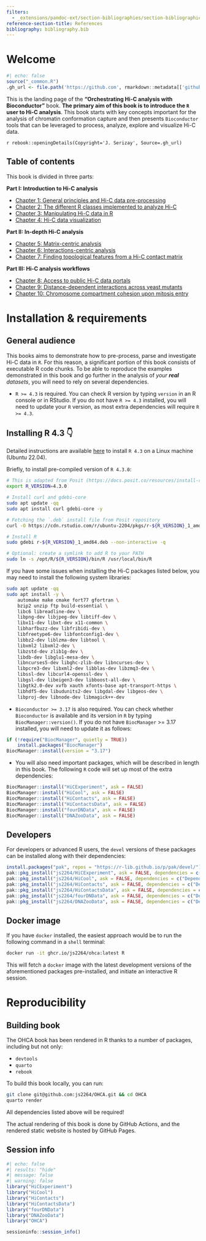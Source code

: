 ```yaml
---
filters:
  - _extensions/pandoc-ext/section-bibliographies/section-bibliographies.lua
reference-section-title: References
bibliography: bibliography.bib
---
```


# Welcome {-}

```r
#| echo: false
source("_common.R")
.gh_url <- file.path('https://github.com', rmarkdown::metadata[['github-repo']])
```

This is the landing page of the **"Orchestrating Hi-C analysis with Bioconductor"** 
book. **The primary aim of this book is to introduce the `R` user to Hi-C analysis**. This 
book starts with key concepts important for the analysis of chromatin conformation capture and then 
presents `Bioconductor` tools that can be leveraged to process, analyze, explore and visualize 
Hi-C data. 

`r rebook::openingDetails(Copyright='J. Serizay', Source=.gh_url)`

::: {.content-hidden when-format="pdf"}

# Table of contents {-}

This book is divided in three parts:  

**Part I: Introduction to Hi-C analysis**

- [Chapter 1: General principles and Hi-C data pre-processing](principles.qmd)
- [Chapter 2: The different R classes implemented to analyze Hi-C](data-representation.qmd)
- [Chapter 3: Manipulating Hi-C data in R](parsing.qmd)
- [Chapter 4: Hi-C data visualization](visualization.qmd)


**Part II: In-depth Hi-C analysis**

- [Chapter 5: Matrix-centric analysis](matrix-centric.qmd)
- [Chapter 6: Interactions-centric analysis](interactions-centric.qmd)
- [Chapter 7: Finding topological features from a Hi-C contact matrix](topological-features.qmd)


**Part III: Hi-C analysis workflows**

- [Chapter 8: Access to public Hi-C data portals](disseminating.qmd)
- [Chapter 9: Distance-dependent interactions across yeast mutants](workflow-yeast.qmd)
- [Chapter 10: Chromosome compartment cohesion upon mitosis entry](workflow-chicken.qmd)
<!-- - [Chapter 11: Hi-C interoperability notebook](interoperability.qmd) -->

:::

# Installation & requirements {-}

## General audience

This books aims to demonstrate how to pre-process, parse and investigate Hi-C data in `R`. 
For this reason, a significant portion of this book consists of executable R code chunks. 
To be able to reproduce the examples demonstrated in this book and go further in the analysis of 
*your **real** datasets*, you will need to rely on several dependencies. 

- `R >= 4.3` is required. You can check R version by typing `version` in an R console or in RStudio. 
If you do not have `R >= 4.3` installed, you will need to update your `R` version, as most extra dependencies 
will require `R >= 4.3`. 

::: {.callout-note collapse="true"}
## Installing R 4.3 👇

Detailed instructions are available [here](https://github.com/js2264/setup_ubuntu) to 
install `R 4.3` on a Linux machine (Ubuntu 22.04). 

Briefly, to install pre-compiled version of `R 4.3.0`: 

```sh
# This is adapted from Posit (https://docs.posit.co/resources/install-r/)
export R_VERSION=4.3.0

# Install curl and gdebi-core
sudo apt update -qq
sudo apt install curl gdebi-core -y

# Fetching the `.deb` install file from Posit repository
curl -O https://cdn.rstudio.com/r/ubuntu-2204/pkgs/r-${R_VERSION}_1_amd64.deb

# Install R
sudo gdebi r-${R_VERSION}_1_amd64.deb --non-interactive -q

# Optional: create a symlink to add R to your PATH
sudo ln -s /opt/R/${R_VERSION}/bin/R /usr/local/bin/R
```

If you have some issues when installing the Hi-C packages listed below, you 
may need to install the following system libraries: 

```sh
sudo apt update -qq
sudo apt install -y \
    automake make cmake fort77 gfortran \
    bzip2 unzip ftp build-essential \
    libc6 libreadline-dev \
    libpng-dev libjpeg-dev libtiff-dev \
    libx11-dev libxt-dev x11-common \
    libharfbuzz-dev libfribidi-dev \
    libfreetype6-dev libfontconfig1-dev \
    libbz2-dev liblzma-dev libtool \
    libxml2 libxml2-dev \
    libzstd-dev zlib1g-dev \
    libdb-dev libglu1-mesa-dev \
    libncurses5-dev libghc-zlib-dev libncurses-dev \
    libpcre3-dev libxml2-dev libblas-dev libzmq3-dev \
    libssl-dev libcurl4-openssl-dev \
    libgsl-dev libeigen3-dev libboost-all-dev \
    libgtk2.0-dev xvfb xauth xfonts-base apt-transport-https \
    libhdf5-dev libudunits2-dev libgdal-dev libgeos-dev \
    libproj-dev libnode-dev libmagick++-dev
```
:::

- `Bioconductor >= 3.17` is also required. You can check whether `Bioconductor` is available and its version in `R` by typing `BiocManager::version()`. If you do not have `BiocManager` >= 3.17 installed, you will need to update it as follows: 

```r
if (!require("BiocManager", quietly = TRUE))
    install.packages("BiocManager")
BiocManager::install(version = "3.17")
```

- You will also need important packages, which will be described in length in this book. 
The following `R` code will set up most of the extra dependencies: 

```r
BiocManager::install("HiCExperiment", ask = FALSE)
BiocManager::install("HiCool", ask = FALSE)
BiocManager::install("HiContacts", ask = FALSE)
BiocManager::install("HiContactsData", ask = FALSE)
BiocManager::install("fourDNData", ask = FALSE)
BiocManager::install("DNAZooData", ask = FALSE)
```

## Developers 

For developers or advanced R users, the `devel` versions of these packages 
can be installed along with their dependencies: 

```r
install.packages("pak", repos = "https://r-lib.github.io/p/pak/devel/")
pak::pkg_install("js2264/HiCExperiment", ask = FALSE, dependencies = c("Depends", "Imports", "Suggests"))
pak::pkg_install("js2264/HiCool", ask = FALSE, dependencies = c("Depends", "Imports", "Suggests"))
pak::pkg_install("js2264/HiContacts", ask = FALSE, dependencies = c("Depends", "Imports", "Suggests"))
pak::pkg_install("js2264/HiContactsData", ask = FALSE, dependencies = c("Depends", "Imports", "Suggests"))
pak::pkg_install("js2264/fourDNData", ask = FALSE, dependencies = c("Depends", "Imports", "Suggests"))
pak::pkg_install("js2264/DNAZooData", ask = FALSE, dependencies = c("Depends", "Imports", "Suggests"))
```

## Docker image

If you have `docker` installed, the easiest approach would be to run the following command in a `shell` terminal:

```sh
docker run -it ghcr.io/js2264/ohca:latest R
```

This will fetch a `docker` image with the latest development versions of the 
aforementioned packages pre-installed, and initiate an interactive R session. 

# Reproducibility {-}

## Building book {-}

The OHCA book has been rendered in R thanks to a number of packages, including but not only: 

- `devtools`
- `quarto`
- `rebook`

To build this book locally, you can run: 

```sh
git clone git@github.com:js2264/OHCA.git && cd OHCA
quarto render
```

::: {.callout-warning}
All dependencies listed above will be required!
:::

The actual rendering of this book is done by GitHub Actions, and the 
rendered static website is hosted by GitHub Pages. 

## Session info {-}

```r
#| echo: false
#| results: "hide"
#| message: false
#| warning: false
library("HiCExperiment")
library("HiCool")
library("HiContacts")
library("HiContactsData")
library("fourDNData")
library("DNAZooData")
library("OHCA")
```

```r
sessioninfo::session_info()
```
